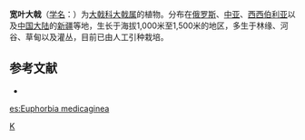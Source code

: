{{Speciesbox 
| taxon = Euphorbia latifolia
| authority = Meyer ex Ledeb.
}}

'''宽叶大戟'''（[[学名|学名]]：{{lang|la|''Euphorbia latifolia''}}）为[[大戟科|大戟科]][[大戟属|大戟属]]的植物。分布在[[俄罗斯|俄罗斯]]、[[中亚|中亚]]、[[西西伯利亚|西西伯利亚]]以及[[中国大陆|中国大陆]]的[[新疆|新疆]]等地，生长于海拔1,000米至1,500米的地区，多生于林缘、河谷、草甸以及灌丛，目前已由人工引种栽培。

== 参考文献 ==
<div class="references-small">
* {{cite web| url =http://www.bioinfo.cn/db05/KmzwSpecies.php?action=view&id=7658| title =宽叶大戟| work =《中国高等植物数据库全库》| publisher =中国科学院微生物研究所| author =昆明植物研究所| accessdate =2009-02-25| deadurl =yes| archiveurl =https://web.archive.org/web/20160304235904/http://www.bioinfo.cn/db05/KmzwSpecies.php?action=view&id=7658| archivedate =2016-03-04}}
</div>
{{Taxonbar|from=Q4301013}}

[[Category:大戟属|K]]


{{植物小作品}}

[[es:Euphorbia_medicaginea|es:Euphorbia medicaginea]]
